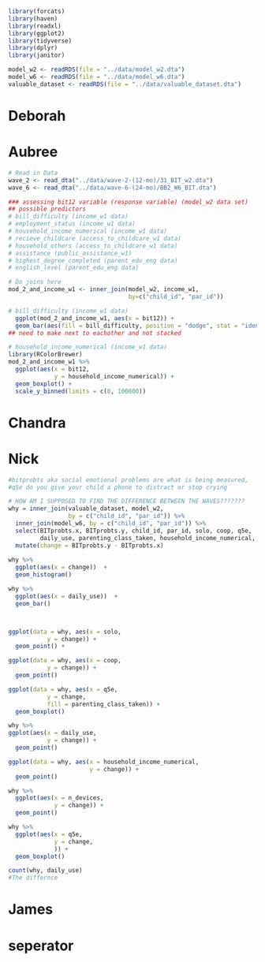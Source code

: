 ```r
library(forcats)
library(haven)
library(readxl)
library(ggplot2)
library(tidyverse)
library(dplyr)
library(janitor)
```

```r
model_w2 <- readRDS(file = "../data/model_w2.dta")
model_w6 <- readRDS(file = "../data/model_w6.dta")
valuable_dataset <- readRDS(file = "../data/valuable_dataset.dta")
```

# Deborah

# Aubree
```r
# Read in Data 
wave_2 <- read_dta("../data/wave-2-(12-mo)/31_BIT_w2.dta")
wave_6 <- read_dta("../data/wave-6-(24-mo)/BB2_W6_BIT.dta")
```

```r
### assessing bit12 variable (response variable) (model_w2 data set)
## possible predictors 
# bill_difficulty (income_w1 data)
# employment_status (income_w1 data)
# household_income_numerical (income_w1 data)
# recieve_childcare (access_to_childcare_w1 data)
# household_others (access_to_childcare_w1 data)
# assistance (public_assistance_w1)
# highest_degree_completed (parent_edu_eng data)
# english_level (parent_edu_eng data)
```

```r
# Do joins here 
mod_2_and_income_w1 <- inner_join(model_w2, income_w1, 
                                  by=c("child_id", "par_id"))


```

```r
# bill_difficulty (income_w1 data)
  ggplot(mod_2_and_income_w1, aes(x = bit12)) + 
  geom_bar(aes(fill = bill_difficulty, position = "dodge", stat = "identity"))
## need to make next to eachother and not stacked 
```

```r
# household_income_numerical (income_w1 data)
library(RColorBrewer)
mod_2_and_income_w1 %>% 
  ggplot(aes(x = bit12, 
             y = household_income_numerical)) + 
  geom_boxplot() + 
  scale_y_binned(limits = c(0, 100000)) 
```


# Chandra

# Nick

```r
#bitprobts aka social emotional problems are what is being measured, 
#q5e do you give your child a phone to distract or stop crying

# HOW AM I SUPPOSED TO FIND THE DIFFERENCE BETWEEN THE WAVES???????
why = inner_join(valuable_dataset, model_w2, 
                 by = c("child_id", "par_id")) %>%
  inner_join(model_w6, by = c("child_id", "par_id")) %>%
  select(BITprobts.x, BITprobts.y, child_id, par_id, solo, coop, q5e,
         daily_use, parenting_class_taken, household_income_numerical, n_devices, wave ) %>% 
  mutate(change = BITprobts.y - BITprobts.x)
  
why %>% 
  ggplot(aes(x = change))  +
  geom_histogram() 

why %>% 
  ggplot(aes(x = daily_use))  +
  geom_bar() 



ggplot(data = why, aes(x = solo,
           y = change)) +
  geom_point() +

ggplot(data = why, aes(x = coop,
           y = change)) +
  geom_point()

ggplot(data = why, aes(x = q5e,
           y = change,
           fill = parenting_class_taken)) +
  geom_boxplot()

why %>% 
ggplot(aes(x = daily_use,
           y = change)) +
  geom_point()

ggplot(data = why, aes(x = household_income_numerical,
                       y = change)) +
  geom_point()

why %>% 
  ggplot(aes(x = n_devices, 
             y = change)) +
  geom_point()

why %>% 
  ggplot(aes(x = q5e,
             y = change,
             )) + 
  geom_boxplot()

count(why, daily_use)
#The differnce

```


# James

# seperator
